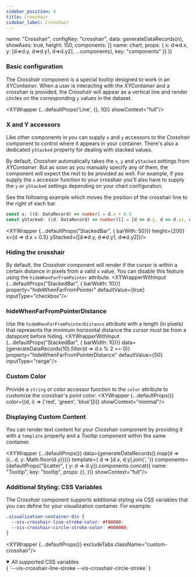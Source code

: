 ```yaml
---
sidebar_position: 8
title: Crosshair
sidebar_label: Crosshair
---
```


  name: "Crosshair",
  configKey: "crosshair",
  data: generateDataRecords(n),
  showAxes: true,
  height: 150,
  components: [{ name: chart, props: { x: d=>d.x, y: [d=>d.y, d=>d.y1, d=>d.y2], ...components}, key: "components" }]
})

### Basic configuration
The _Crosshair_ component is a special tooltip designed to work in an _XYContainer_.
When a user is interacting with the _XYContainer_ and a crosshair is provided, the _Crosshair_ will appear as a vertical line and render circles on the corresponding `y` values in the dataset.

<XYWrapper {...defaultProps('Line', {}, 10)} showContext="full"/>

### X and Y accessors
Like other components in you can supply `x` and `y` accessors to the _Crosshair_ component to control where it appears in your container.
There's also a dedicated `yStacked` property for dealing with stacked values.

By default, _Crosshair_ automatically takes the `x`, `y` and `yStacked` settings from _XYContainer_.
But as soon as you manually specify any of them, the component will expect the rest to be provided as well. For example, if you supply
the `x` accessor function to your crosshair you'll also have to supply the `y` or `yStacked` settings depending on your chart configuration.

See the following example which moves the position of the crosshair line to the right of each bar.

```ts
const x: ((d: DataRecord) => number) = d.x + 0.5
const yStacked: ((d: DataRecord) => number)[] = [d => d.y, d => d.y1, d => d.y2]
```
<XYWrapper {...defaultProps("StackedBar", { barWith: 50})} height={200} x={d => d.x + 0.5} yStacked={[d=>d.y, d=>d.y1, d=>d.y2]}/>

### Hiding the crosshair
By default, the _Crosshair_ component will render if the cursor is within a certain distance in pixels from a valid `x` value.
You can disable this feature using the `hideWhenFarFromPointer` attribute.
<XYWrapperWithInput {...defaultProps("StackedBar", { barWidth: 10})} property="hideWhenFarFromPointer" defaultValue={true} inputType="checkbox"/>

### hideWhenFarFromPointerDistance
Use the `hideWhenFarFromPointerDistance` attribute with a length (in pixels) that represents the minimum horizontal distance the cursor must be from a datapoint before hiding.
<XYWrapperWithInput {...defaultProps("StackedBar", { barWidth: 10})} data={generateDataRecords(10).filter(d => d.x % 2 == 0)} property="hideWhenFarFromPointerDistance" defaultValue={50} inputType="range"/>

### Custom Color
Provide a `string` or color accessor function to the `color` attribute to customize the crosshair's point color:
<XYWrapper {...defaultProps()} color={(d, i) => ['red', 'green', 'blue'][i]} showContext="minimal"/>

### Displaying Custom Content
You can render text content for your _Crosshair_ component by providing it with a `template` property and a _Tooltip_ component within the same container.

<XYWrapper {...defaultProps()}
  data={generateDataRecords().map(d => ({...d, y: Math.floor(d.y)}))}
  template={ d => [d.x, d.y].join(', ')}
  components={defaultProps("Scatter", { y: d => d.y}).components.concat({
    name: "Tooltip",
    key: "tooltip",
    props: {},
  })}
  showContext="full"/>

### Additional Styling: CSS Variables
The _Crosshair_ component supports additional styling via CSS variables that you can define for your visualization container. For example:

```css title="styles.css"
.visualization-container-div {
  --vis-crosshair-line-stroke-color: #f88080;
  --vis-crosshair-circle-stroke-color: #000000;
}
```
<XYWrapper {...defaultProps()} excludeTabs className="custom-crosshair"/>

<details open>
  <summary open>All supported CSS variables</summary>
  <CodeBlock language="css">{
`--vis-crosshair-line-stroke
--vis-crosshair-circle-stroke`
}</CodeBlock>
</details>

<PropTable name="VisCrosshair"/>
